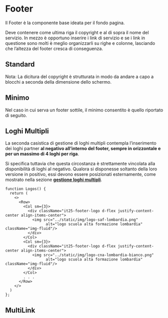 
<Meta of={FooterStories} />

# Footer

Il Footer è la componente base ideata per il fondo pagina.

Deve contenere come ultima riga il copyright e al di sopra il nome del servizio.
In mezzo è opportuno inserire i link di servizio e se i link in questione sono molti è meglio organizzarli su righe e colonne, lasciando che l’altezza del footer cresca di conseguenza.

## Standard
<Canvas of={FooterStories.Standard} />

Nota:
La dicitura del copyright è strutturata in modo da andare a capo a blocchi a seconda della dimensione dello schermo.

## Minimo

Nel caso in cui serva un footer sottile, il minimo consentito è quello riportato di seguito.

<Canvas of={FooterStories.Minimo} />


## Loghi Multipli

La seconda casistica di gestione di loghi multipli contempla l’inserimento dei loghi partner **al negativo all’interno del footer, sempre in orizzontale e per un massimo di 4 loghi per riga**.

Si specifica tuttavia che questa circostanza è strettamente vincolata alla disponibilità di loghi al negativo.
Qualora si disponesse soltanto della loro versione in positivo, essi devono essere posizionati esternamente, come mostrato nella sezione **[gestione loghi multipli](/docs/linee-guida-componenti-principali-gestione-loghi-multipli--documentazione)**.

<Canvas of={FooterStories.LoghiMultipli} />

```tsx
function Logos() {
  return (
    <>
      <Row>
        <Col sm={3}>
          <div className="it25-footer-logo d-flex justify-content-center align-items-center">
            <img src="../static/img/logo-saf-lombardia.png"
                  alt="logo scuola alta formazione lombardia" className="img-fluid"/>
          </div>
        </Col>
        <Col sm={3}>
          <div className="it25-footer-logo d-flex justify-content-center align-items-center">
            <img src="../static/img/logo-cna-lombardia-bianco.png"
                  alt="logo scuola alta formazione lombardia" className="img-fluid"/>
          </div>
        </Col>
        . . .
      </Row>
    </>
  )
};
```

## MultiLink

<Canvas of={FooterStories.MultiLink} />
